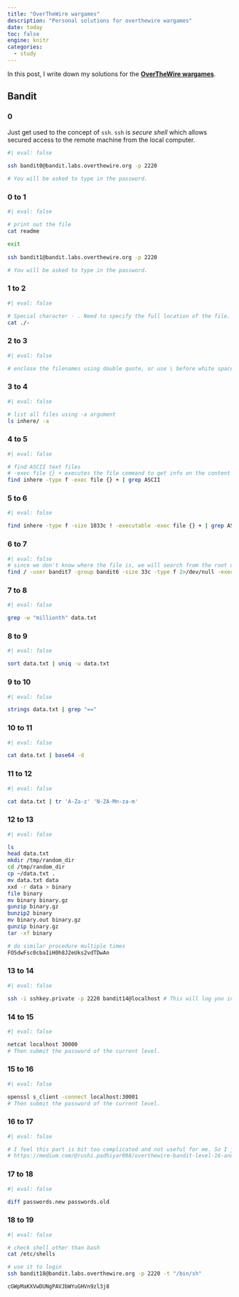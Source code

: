 ```yaml
---
title: "OverTheWire wargames"
description: "Personal solutions for overthewire wargames"
date: today
toc: false
engine: knitr
categories:
  - study
---
```


In this post, I write down my solutions for the [**OverTheWire wargames**](https://overthewire.org/wargames/). 

## Bandit

### 0

Just get used to the concept of `ssh`. `ssh` is *secure shell* which allows secured access to the remote machine from the local computer.

```bash
#| eval: false
 
ssh bandit0@bandit.labs.overthewire.org -p 2220

# You will be asked to type in the password.
```

### 0 to 1

```bash
#| eval: false

# print out the file
cat readme

exit
 
ssh bandit1@bandit.labs.overthewire.org -p 2220

# You will be asked to type in the password.
```

### 1 to 2

```bash
#| eval: false

# Special character - . Need to specify the full location of the file. 
cat ./-

```

### 2 to 3

```bash
#| eval: false

# enclose the filenames using double quote, or use \ before white space.

```

### 3 to 4

```bash
#| eval: false

# list all files using -a argument
ls inhere/ -a

```

### 4 to 5

```bash
#| eval: false

# find ASCII text files
# -exec file {} + executes the file command to get info on the content
find inhere -type f -exec file {} + | grep ASCII


```

### 5 to 6

```bash
#| eval: false

find inhere -type f -size 1033c ! -executable -exec file {} + | grep ASCII
```

### 6 to 7

```bash
#| eval: false
# since we don't know where the file is, we will search from the root directory
find / -user bandit7 -group bandit6 -size 33c -type f 2>/dev/null -exec cat {} \;

```

### 7 to 8

```bash
#| eval: false

grep -w "millionth" data.txt
```

### 8 to 9

```bash
#| eval: false

sort data.txt | uniq -u data.txt
```

### 9 to 10

```bash
#| eval: false

strings data.txt | grep "=="
```

### 10 to 11

```bash
#| eval: false

cat data.txt | base64 -d
```

### 11 to 12

```bash
#| eval: false

cat data.txt | tr 'A-Za-z' 'N-ZA-Mn-za-m'
```

### 12 to 13

```bash
#| eval: false

ls
head data.txt
mkdir /tmp/random_dir
cd /tmp/random_dir
cp ~/data.txt .
mv data.txt data
xxd -r data > binary
file binary
mv binary binary.gz
gunzip binary.gz
bunzip2 binary
mv binary.out binary.gz
gunzip binary.gz
tar -xf binary

# do similar procedure multiple times
FO5dwFsc0cbaIiH0h8J2eUks2vdTDwAn
```

### 13 to 14

```bash
#| eval: false

ssh -i sshkey.private -p 2220 bandit14@localhost # This will log you in as user bandit14 and allow you to see the password.
```

### 14 to 15

```bash
#| eval: false

netcat localhost 30000
# Then submit the password of the current level.
```

### 15 to 16

```bash
#| eval: false

openssl s_client -connect localhost:30001
# Then submit the password of the current level.
```

### 16 to 17

```bash
#| eval: false

# I feel this part is bit too complicated and not useful for me. So I just provide the link to someone else's solution
# https://medium.com/@rushi.padhiyar098/overthewire-bandit-level-16-and-level-17-walkthrough-by-cyph3r-ryx-95c1ccdbb76b
```

### 17 to 18

```bash
#| eval: false

diff passwords.new passwords.old
```

### 18 to 19

```bash
#| eval: false

# check shell other than bash
cat /etc/shells

# use it to login
ssh bandit18@bandit.labs.overthewire.org -p 2220 -t "/bin/sh"

cGWpMaKXVwDUNgPAVJbWYuGHVn9zl3j8
```